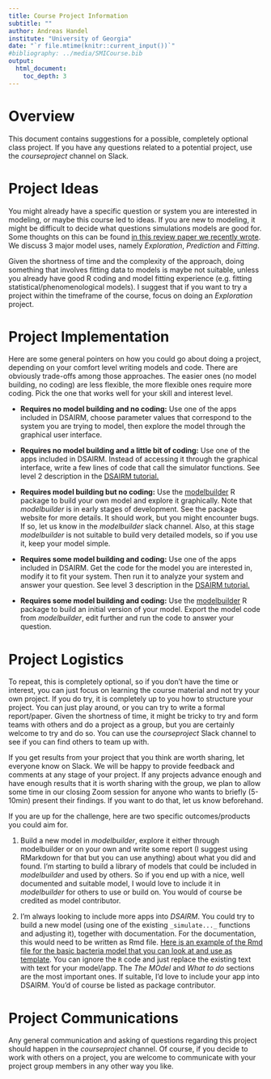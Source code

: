 ```yaml
---
title: Course Project Information 
subtitle: ""
author: Andreas Handel
institute: "University of Georgia"
date: "`r file.mtime(knitr::current_input())`"
#bibliography: ../media/SMICourse.bib
output: 
  html_document:
    toc_depth: 3
---
```


# Overview

This document contains suggestions for a possible, completely optional class project. If you have any questions related to a potential project, use the _courseproject_ channel on Slack.


# Project Ideas

You might already have a specific question or system you are interested in modeling, or maybe this course led to ideas. If you are new to modeling, it might be difficult to decide what questions simulations models are good for. Some thoughts on this can be found [in this review paper we recently wrote](http://handelgroup.uga.edu/publication/2020-handel-natrevimm/). We discuss 3 major model uses, namely _Exploration_, _Prediction_ and _Fitting_.

Given the shortness of time and the complexity of the approach, doing something that involves fitting data to models is maybe not suitable, unless you already have good R coding and model fitting experience (e.g. fitting statistical/phenomenological models). I suggest that if you want to try a project within the timeframe of the course, focus on doing an _Exploration_ project.  


# Project Implementation

Here are some general pointers on how you could go about doing a project, depending on your comfort level writing models and code. There are obviously trade-offs among those approaches. The easier ones (no model building, no coding) are less flexible, the more flexible ones require more coding. Pick the one that works well for your skill and interest level.

* **Requires no model building and no coding:** Use one of the apps included in DSAIRM, choose parameter values that correspond to the system you are trying to model, then explore the model through the graphical user interface.

* **Requires no model building and a little bit of coding:** Use one of the apps included in DSAIRM. Instead of accessing it through the graphical interface, write a few lines of code that call the simulator functions. See level 2 description in the [DSAIRM tutorial.](https://ahgroup.github.io/DSAIRM/articles/DSAIRM.html) 

* **Requires model building but no coding:** Use the [modelbuilder](https://ahgroup.github.io/modelbuilder/) R package to build your own model and explore it graphically. Note that _modelbuilder_ is in early stages of development. See the package website for more details. It should work, but you might encounter bugs. If so, let us know in the _modelbuilder_ slack channel. Also, at this stage _modelbuilder_ is not suitable to build very detailed models, so if you use it, keep your model simple.

* **Requires some model building and coding:** Use one of the apps included in DSAIRM. Get the code for the model you are interested in, modify it to fit your system. Then run it to analyze your system and answer your question. See level 3 description in the [DSAIRM tutorial.](https://ahgroup.github.io/DSAIRM/articles/DSAIRM.html) 

* **Requires some model building and coding:** Use the [modelbuilder](https://ahgroup.github.io/modelbuilder/) R package to build an initial version of your model. Export the model code from _modelbuilder_, edit further and run the code to answer your question. 


# Project Logistics
To repeat, this is completely optional, so if you don't have the time or interest, you can just focus on learning the course material and not try your own project. If you do try, it is completely up to you how to structure your project. You can just play around, or you can try to write a formal report/paper. Given the shortness of time, it might be tricky to try and form teams with others and do a project as a group, but you are certainly welcome to try and do so. You can use the _courseproject_ Slack channel to see if you can find others to team up with.

If you get results from your project that you think are worth sharing, let everyone know on Slack. We will be happy to provide feedback and comments at any stage of your project. If any projects advance enough and have enough results that it is worth sharing with the group, we plan to allow some time in our closing Zoom session for anyone who wants to briefly (5-10min) present their findings. If you want to do that, let us know beforehand.

If you are up for the challenge, here are two specific outcomes/products you could aim for.

1. Build a new model in _modelbuilder_, explore it either through modelbuilder or on your own and write some report (I suggest using RMarkdown for that but you can use anything) about what you did and found. I'm starting to build a library of models that could be included in _modelbuilder_ and used by others. So if you end up with a nice, well documented and suitable model, I would love to include it in _modelbuilder_ for others to use or build on. You would of course be credited as model contributor. 

2. I'm always looking to include more apps into _DSAIRM_. You could try to build a new model (using one of the existing `_simulate..._` functions and adjusting it), together with documentation. For the documentation, this would need to be written as Rmd file. [Here is an example of the Rmd file for the basic bacteria model that you can look at and use as template](https://raw.githubusercontent.com/ahgroup/DSAIRM/master/inst/appinformation/basicbacteria_documentation.Rmd). You can ignore the `R` code and just replace the existing text with text for your model/app. The _The MOdel_ and _What to do_ sections are the most important ones. If suitable, I'd love to include your app into DSAIRM. You'd of course be listed as package contributor.




# Project Communications 
Any general communication and asking of questions regarding this project should happen in the _courseproject_ channel. Of course, if you decide to work with others on a project, you are welcome to communicate with your project group members in any other way you like.
